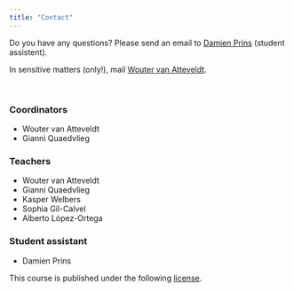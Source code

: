 ```yaml
---
title: "Contact"
---
```


Do you have any questions? Please send an email to [Damien Prins](d.s.prins@student.vu.nl) (student assistent).

In sensitive matters (only!), mail [Wouter van Atteveldt](wouter.van.atteveldt@vu.nl). 

<br>

### Coordinators

- Wouter van Atteveldt
- Gianni Quaedvlieg

### Teachers

- Wouter van Atteveldt 
- Gianni Quaedvlieg
- Kasper Welbers
- Sophia Gil-Calvel
- Alberto López-Ortega

### Student assistant

- Damien Prins

<p style = "margin-left: auto; margin-right: 0;">
This course is published under the following [license](https://github.com/masurp/VU_CADC/blob/main/LICENSE.md). 
</p>

